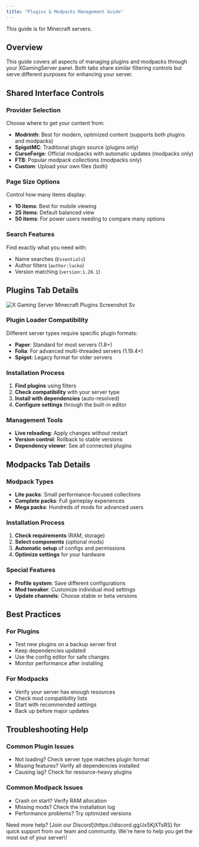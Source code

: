 ```yaml
---
title: "Plugins & Modpacks Management Guide"
---
```


<Info>
  This guide is for Minecraft servers.
</Info>

## **Overview**

This guide covers all aspects of managing plugins and modpacks through your XGamingServer panel. Both tabs share similar filtering controls but serve different purposes for enhancing your server.

## **Shared Interface Controls**

### **Provider Selection**

Choose where to get your content from:

- **Modrinth**: Best for modern, optimized content (supports both plugins and modpacks)
- **SpigotMC**: Traditional plugin source (plugins only)
- **CurseForge**: Official modpacks with automatic updates (modpacks only)
- **FTB**: Popular modpack collections (modpacks only)
- **Custom**: Upload your own files (both)

### **Page Size Options**

Control how many items display:

- **10 items**: Best for mobile viewing
- **25 items**: Default balanced view
- **50 items**: For power users needing to compare many options

### **Search Features**

Find exactly what you need with:

- Name searches (`Essentials`)
- Author filters (`author:lucko`)
- Version matching (`version:1.20.1`)

## **Plugins Tab Details**

![X Gaming Server Minecraft Plugins Screenshot Sv](/images/XGamingServer_MinecraftPluginsScreenshot.svg)

### **Plugin Loader Compatibility**

Different server types require specific plugin formats:

- **Paper**: Standard for most servers (1.8\+)
- **Folia**: For advanced multi-threaded servers (1.19.4\+)
- **Spigot**: Legacy format for older servers

### **Installation Process**

1. **Find plugins** using filters
2. **Check compatibility** with your server type
3. **Install with dependencies** (auto-resolved)
4. **Configure settings** through the built-in editor

### **Management Tools**

- **Live reloading**: Apply changes without restart
- **Version control**: Rollback to stable versions
- **Dependency viewer**: See all connected plugins

## **Modpacks Tab Details**

### **Modpack Types**

- **Lite packs**: Small performance-focused collections
- **Complete packs**: Full gameplay experiences
- **Mega packs**: Hundreds of mods for advanced users

### **Installation Process**

1. **Check requirements** (RAM, storage)
2. **Select components** (optional mods)
3. **Automatic setup** of configs and permissions
4. **Optimize settings** for your hardware

### **Special Features**

- **Profile system**: Save different configurations
- **Mod tweaker**: Customize individual mod settings
- **Update channels**: Choose stable or beta versions

## **Best Practices**

### **For Plugins**

- Test new plugins on a backup server first
- Keep dependencies updated
- Use the config editor for safe changes
- Monitor performance after installing

### **For Modpacks**

- Verify your server has enough resources
- Check mod compatibility lists
- Start with recommended settings
- Back up before major updates

## **Troubleshooting Help**

### **Common Plugin Issues**

- Not loading? Check server type matches plugin format
- Missing features? Verify all dependencies installed
- Causing lag? Check for resource-heavy plugins

### **Common Modpack Issues**

- Crash on start? Verify RAM allocation
- Missing mods? Check the installation log
- Performance problems? Try optimized versions

<Info>
  Need more help? [Join our Discord](https://discord.gg/Jx5KjXTsRS) for quick support from our team and community. We're here to help you get the most out of your server\!
</Info>
